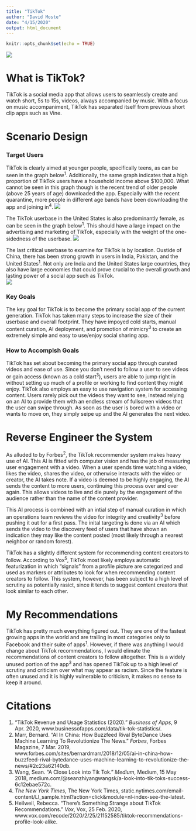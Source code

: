 ```yaml
---
title: "TikTok"
author: "David Moste"
date: "4/15/2020"
output: html_document
---
```


```r
knitr::opts_chunk$set(echo = TRUE)
```
![](tiktok_logo.png)

# What is TikTok?

TikTok is a social media app that allows users to seamlessly create and watch short, 5s to 15s, videos, always accompanied by music. With a focus on music accompaniment, TikTok has separated itself from previous short clip apps such as Vine.

# Scenario Design
### Target Users

TikTok is clearly aimed at younger people, specifically teens, as can be seen in the graph below^1^. Additionally, the same graph indicates that a high proportion of TikTok users have a household income above $100,000. What cannot be seen in this graph though is the recent trend of older people (above 25 years of age) downloaded the app. Especially with the recent quarantine, more people in different age bands have been downloading the app and joining in^4^.
![](tiktok_us_age_income.png)  

The TikTok userbase in the United States is also predominantly female, as can be seen in the graph below^1^. This should have a large impact on the advertising and marketing of TikTok, especially with the weight of the one-sidedness of the userbase.
![](tiktok_us_gender.png)  

The last critical userbase to examine for TikTok is by location. Oustide of China, there has been strong growth in users in India, Pakistan, and the United States^1^. Not only are India and the United States large countries, they also have large economies that could prove crucial to the overall growth and lasting power of a social app such as TikTok.  
![](tiktok_location.png)  

### Key Goals

The key goal for TikTok is to become the primary social app of the current generation. TikTok has taken many steps to increase the size of their userbase and overall footprint. They have impoyed cold starts, manual content curation, AI deployment, and promotion of mimicry^3^ to create an extremely simple and easy to use/enjoy social sharing app.

### How to Accomplsh Goals

TikTok has set about becoming the primary social app through curated videos and ease of use. Since you don't need to follow a user to see videos or gain access (known as a cold start^3^), users are able to jump right in without setting up much of a profile or working to find content they might enjoy. TikTok also employs an easy to use navigation system for accessing content. Users rarely pick out the videos they want to see, instead relying on an AI to provide them with an endless stream of fullscreen videos that the user can swipe through. As soon as the user is bored with a video or wants to move on, they simply seipe up and the AI generates the next video.

# Reverse Engineer the System

As alluded to by Forbes^2^, the TikTok recommender system makes heavy use of AI. This AI is fitted with computer vision and has the job of measuring user engagement with a video. When a user spends time watching a video, likes the video, shares the video, or otherwise interacts with the video or creator, the AI takes note. If a video is deemed to be highly engaging, the AI sends the content to more users, continuing this process over and over again. This allows videos to live and die purely by the engagement of the audience rather than the name of the content provider.  

This AI process is combined with an intial step of manual curation in which an operations team reviews the video for integrity and creativity^3^ before pushing it out for a first pass. The inital targeting is done via an AI which sends the video to the discovery feed of users that have shown an indication they may like the content posted (most likely through a nearest neighbor or random forest).  

TikTok has a slightly different system for recommending content creators to follow. According to Vox^5^, TikTok most likely employs automatic featurization in which "signals" from a profile picture are categorized and used as markers or attributes to look for when recommending content creators to follow. This system, however, has been subject to a high level of scrutiny as potentially rasict, since it tends to suggest content creators that look similar to each other.

# My Recommendations

TikTok has pretty much everything figured out. They are one of the fastest growing apps in the world and are trailing in most categories only to Facebook and their suite of apps^1^. However, if there was anything I would change about TikTok recommendations, I would elimate the recommendations of content creators to follow altogether. This is a widely unused portion of the app^3^ and has opened TikTok up to a high level of scrutiny and criticism over what may appear as racism. Since the feature is often unused and it is highly vulnerable to criticism, it makes no sense to keep it around.

# Citations

1. “TikTok Revenue and Usage Statistics (2020).” *Business of Apps*, 9 Apr. 2020, www.businessofapps.com/data/tik-tok-statistics/.  
2. Marr, Bernard. “AI In China: How Buzzfeed Rival ByteDance Uses Machine Learning To Revolutionize The News.” *Forbes*, Forbes Magazine, 7 Mar. 2019, www.forbes.com/sites/bernardmarr/2018/12/05/ai-in-china-how-buzzfeed-rival-bytedance-uses-machine-learning-to-revolutionize-the-news/#2c23a62140db.  
3. Wang, Sean. “A Close Look into Tik Tok.” *Medium*, Medium, 15 May 2018, medium.com/@seanzhiyangwangsk/a-look-into-tik-toks-success-6c12ebae572c.  
4. *The New York Times*, The New York Times, static.nytimes.com/email-content/LI_sample.html?action=click&module=nl-index-see-the-latest.  
5. Heilweil, Rebecca. “There's Something Strange about TikTok Recommendations.” *Vox*, Vox, 25 Feb. 2020, www.vox.com/recode/2020/2/25/21152585/tiktok-recommendations-profile-look-alike.